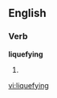 ==English==

===Verb===
'''liquefying'''

# {{present participle of|[[liquefy]]}} {{alternative spelling of|[[liquifying]]}}

[[vi:liquefying]]